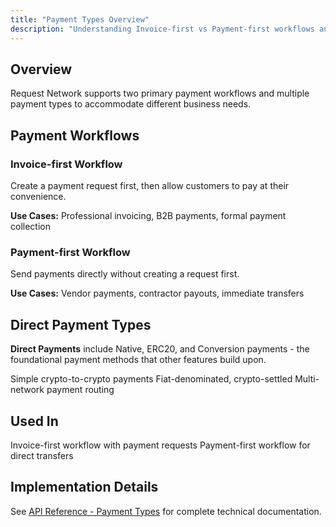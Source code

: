 ```yaml
---
title: "Payment Types Overview"
description: "Understanding Invoice-first vs Payment-first workflows and direct payment types"
---
```


## Overview

Request Network supports two primary payment workflows and multiple payment types to accommodate different business needs.

## Payment Workflows

### Invoice-first Workflow
Create a payment request first, then allow customers to pay at their convenience.

**Use Cases:** Professional invoicing, B2B payments, formal payment collection

### Payment-first Workflow  
Send payments directly without creating a request first.

**Use Cases:** Vendor payments, contractor payouts, immediate transfers

## Direct Payment Types

**Direct Payments** include Native, ERC20, and Conversion payments - the foundational payment methods that other features build upon.

<CardGroup cols={3}>
  <Card title="Native & ERC20" href="/api-features/standard-payments">
    Simple crypto-to-crypto payments
  </Card>
  
  <Card title="Conversion" href="/api-features/conversion-payments">
    Fiat-denominated, crypto-settled
  </Card>
  
  <Card title="Crosschain" href="/api-features/crosschain-payments">
    Multi-network payment routing
  </Card>
</CardGroup>

## Used In

<CardGroup cols={2}>
  <Card title="Invoicing" href="/use-cases/invoicing">
    Invoice-first workflow with payment requests
  </Card>
  
  <Card title="Payouts" href="/use-cases/payouts">
    Payment-first workflow for direct transfers
  </Card>
</CardGroup>

## Implementation Details

See [API Reference - Payment Types](/api-reference/payment-types) for complete technical documentation.